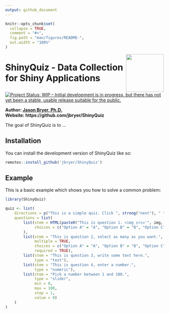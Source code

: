 ```yaml
---
output: github_document
---
```


<!-- README.md is generated from README.Rmd. Please edit that file -->

```r
knitr::opts_chunk$set(
  collapse = TRUE,
  comment = "#>",
  fig.path = "man/figures/README-",
  out.width = "100%"
)
```

<img src="man/figures/ShinyQuiz.png" align="right" width="120" />

# ShinyQuiz - Data Collection for Shiny Applications

<!-- badges: start -->
[![Project Status: WIP – Initial development is in progress, but there has not yet been a stable, usable release suitable for the public.](https://www.repostatus.org/badges/latest/wip.svg)](https://www.repostatus.org/#wip)
<!-- badges: end -->

**Author: [Jason Bryer, Ph.D.](mailto:jason@bryer.org)**    
**Website: https://github.com/jbryer/ShinyQuiz**


The goal of ShinyQuiz is to ...

## Installation

You can install the development version of ShinyQuiz like so:

``` r
remotes::install_github('jbryer/ShinyQuiz')
```

## Example

This is a basic example which shows you how to solve a common problem:

```r
library(ShinyQuiz)
```

```r
quiz <- list(
	directions = p("This is a simple quiz. Click ", strong("next"), " to begin."),
	questions = list(
		list(stem = HTML(paste0("This is question 1. <img src='", img, "' width='400' />")),
			 choices = c("Option A" = "A", "Option B" = "B", "Option C" = "C")
		),
		list(stem = "This is question 2, select as many as you want.",
			 multiple = TRUE,
			 choices = c("Option A" = "A", "Option B" = "B", "Option C" = "C"),
			 required = TRUE),
		list(stem = "This is question 3, write some text here.",
			 type = "text"),
		list(stem = "This is question 4, enter a number.",
			 type = "numeric"),
		list(stem = "Pick a number between 1 and 100.",
			 type = "slider",
			 min = 0,
			 max = 100,
			 step = 1,
			 value = 0)
	)
)
```
